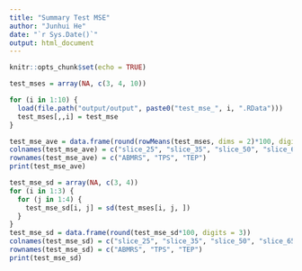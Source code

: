 ```yaml
---
title: "Summary Test MSE"
author: "Junhui He"
date: "`r Sys.Date()`"
output: html_document
---
```


```r
knitr::opts_chunk$set(echo = TRUE)
```

```r
test_mses = array(NA, c(3, 4, 10))

for (i in 1:10) {
  load(file.path("output/output", paste0("test_mse_", i, ".RData")))
  test_mses[,,i] = test_mse
}

test_mse_ave = data.frame(round(rowMeans(test_mses, dims = 2)*100, digits = 3))
colnames(test_mse_ave) = c("slice_25", "slice_35", "slice_50", "slice_65")
rownames(test_mse_ave) = c("ABMRS", "TPS", "TEP")
print(test_mse_ave)
```

```r
test_mse_sd = array(NA, c(3, 4))
for (i in 1:3) {
  for (j in 1:4) {
    test_mse_sd[i, j] = sd(test_mses[i, j, ])
  }
}
test_mse_sd = data.frame(round(test_mse_sd*100, digits = 3))
colnames(test_mse_sd) = c("slice_25", "slice_35", "slice_50", "slice_65")
rownames(test_mse_sd) = c("ABMRS", "TPS", "TEP")
print(test_mse_sd)
```

